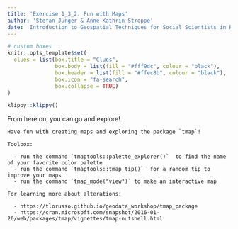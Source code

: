 ```yaml
---
title: 'Exercise 1_3_2: Fun with Maps'
author: 'Stefan Jünger & Anne-Kathrin Stroppe'
date: 'Introduction to Geospatial Techniques for Social Scientists in R'
---
```


```r
# custom boxes
knitr::opts_template$set(
  clues = list(box.title = "Clues",
               box.body = list(fill = "#fff9dc", colour = "black"),
               box.header = list(fill = "#ffec8b", colour = "black"),
               box.icon = "fa-search",
               box.collapse = TRUE)
)
```

```r
klippy::klippy()
```


From here on, you can go and explore!

```block
Have fun with creating maps and exploring the package `tmap`! 

Toolbox:

  - run the command `tmaptools::palette_explorer()`  to find the name of your favorite color palette
  - run the command `tmaptools::tmap_tip()`  for a random tip to improve your maps
  - run the command `tmap_mode("view")` to make an interactive map
  
For learning more about alterations:

  - https://tlorusso.github.io/geodata_workshop/tmap_package
  - https://cran.microsoft.com/snapshot/2016-01-20/web/packages/tmap/vignettes/tmap-nutshell.html 
  

```
